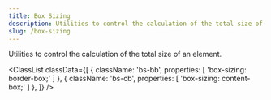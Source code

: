```yaml
---
title: Box Sizing
description: Utilities to control the calculation of the total size of an element.
slug: /box-sizing
---
```



Utilities to control the calculation of the total size of an element.

<ClassList
  classData={[
    {
      className: 'bs-bb',
      properties: [
        'box-sizing: border-box;'
      ]
    },
    {
      className: 'bs-cb',
      properties: [
        'box-sizing: content-box;'
      ]
    },
  ]}
/>

